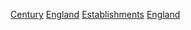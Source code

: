 {{Commons category|Establishments in England by century}}
[[Category:英格蘭建立|Century]]
[[Category:各世紀各國建立|England]]
[[Category:各世紀英格蘭|Establishments]]
[[Category:各世紀英國建立|England]]